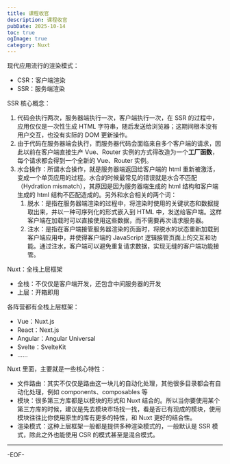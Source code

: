 ```yaml
---
title: 课程收官
description: 课程收官
pubDate: 2025-10-14
toc: true
ogImage: true
category: Nuxt
---
```


现代应用流行的渲染模式：

- CSR：客户端渲染
- SSR：服务端渲染

SSR 核心概念：

1. 代码会执行两次，服务器端执行一次，客户端执行一次，在 SSR 的过程中，应用仅仅是一次性生成 HTML 字符串，随后发送给浏览器；这期间根本没有用户交互，也没有实际的 DOM 更新操作。
2. 由于代码在服务器端会执行，而服务器代码会面临来自多个客户端的请求，因此以前在客户端直接生产 Vue、Router 实例的方式得改造为一个**工厂函数**，每个请求都会得到一个全新的 Vue、Router 实例。
3. 水合操作：所谓水合操作，就是服务器端返回给客户端的 html 重新被激活，变成一个单页应用的过程。水合的时候最常见的错误就是水合不匹配（Hydration mismatch），其原因是因为服务器端生成的 html 结构和客户端生成的 html 结构不匹配造成的。另外和水合相关的两个词：
   1. 脱水：是指在服务器端渲染的过程中，将渲染时使用的关键状态和数据提取出来，并以一种可序列化的形式嵌入到 HTML 中，发送给客户端。这样客户端在加载时可以直接使用这些数据，而不需要再次请求服务器。
   1. 注水：是指在客户端接管服务器渲染的页面时，将脱水的状态重新加载到客户端应用中，并使得客户端的 JavaScript 逻辑接管页面上的交互和功能。通过注水，客户端可以避免重复请求数据，实现无缝的客户端功能接管。

Nuxt：全栈上层框架

- 全栈：不仅仅是客户端开发，还包含中间服务器的开发
- 上层：开箱即用

各阵营都有全栈上层框架：

- Vue：Nuxt.js
- React：Next.js
- Angular：Angular Universal
- Svelte：SvelteKit
- ......

Nuxt 里面，主要就是一些核心特性：

- 文件路由：其实不仅仅是路由这一块儿的自动化处理，其他很多目录都会有自动化处理，例如 components、composables 等
- 模块：很多第三方库都是以模块的形式和 Nuxt 结合的。所以当你要使用某个第三方库的时候，建议是先去模块市场找一找，看是否已有现成的模块，使用模块往往比你使用原生的库有更多的特性，和 Nuxt 更好的结合性。
- 渲染模式：这种上层框架一般都是提供多种渲染模式的，一般默认是 SSR 模式，除此之外也能使用 CSR 的模式甚至是混合模式。

---

-EOF-
